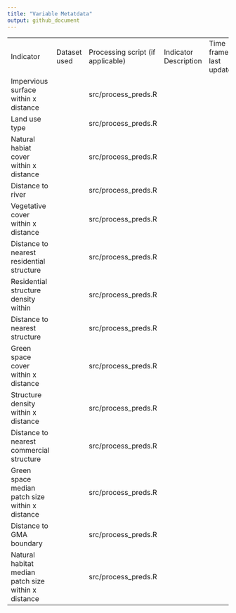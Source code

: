 ```yaml
---
title: "Variable Metatdata"
output: github_document
---
```


|                                                     |              |                                   |                       |                           |                                |
|---------------|-------------------|------------|-----------|---------|---------|
| Indicator                                           | Dataset used | Processing script (if applicable) | Indicator Description | Time frame / last updated | Spatial resolution (if raster) |
| Impervious surface within x distance                |              | src/process_preds.R               |                       |                           |                                |
| Land use type                                       |              | src/process_preds.R               |                       |                           |                                |
| Natural habiat cover within x distance              |              | src/process_preds.R               |                       |                           |                                |
| Distance to river                                   |              | src/process_preds.R               |                       |                           |                                |
| Vegetative cover within x distance                  |              | src/process_preds.R               |                       |                           |                                |
| Distance to nearest residential structure           |              | src/process_preds.R               |                       |                           |                                |
| Residential structure density within                |              | src/process_preds.R               |                       |                           |                                |
| Distance to nearest structure                       |              | src/process_preds.R               |                       |                           |                                |
| Green space cover within x distance                 |              | src/process_preds.R               |                       |                           |                                |
| Structure density within x distance                 |              | src/process_preds.R               |                       |                           |                                |
| Distance to nearest commercial structure            |              | src/process_preds.R               |                       |                           |                                |
| Green space median patch size within x distance     |              | src/process_preds.R               |                       |                           |                                |
| Distance to GMA boundary                            |              | src/process_preds.R               |                       |                           |                                |
| Natural habitat median patch size within x distance |              | src/process_preds.R               |                       |                           |                                |
